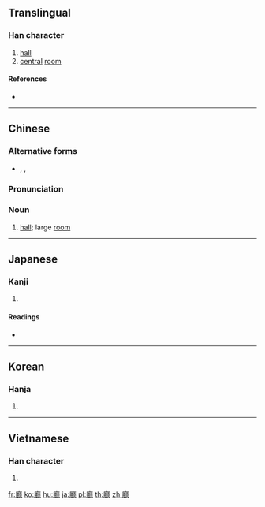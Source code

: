 {{character info/new}}
{{also|庁|厅|廰|㕔}}
==Translingual==
{{Han simplified forms|廳|庁|厅}}
===Han character===
{{Han char|rn=53|rad=广|as=22|sn=25|four=00231|canj=ISGP|ids=⿸广聽}}

# [[hall]]
# [[central]] [[room]]

====References====
* {{Han ref|kx=0352.240|dkj=09562|dj=0666.110|hdz=20909.090|uh=5EF3|ud=24307|bh=C655|bd=50773}}

----

==Chinese==
{{zh-forms|s=厅}}

===Alternative forms===
* {{zh-l|㕔}}, {{zh-l|廰}}, {{zh-l|庁}}

===Pronunciation===
{{zh-pron
|m=tīng
|c=ting1,teng1
|h=pfs=
|md=
|mn=qz,xm,zz:theng/thiaⁿ
|mn_note=theng - literary; thiaⁿ - vernacular
|w=
|mc=y
|oc=y
|cat=n
}}

===Noun===
{{zh-noun}}

# [[hall]]; large [[room]]
#: {{zh-x|舞廳|ballroom}}
#: {{zh-x|餐廳|dining hall; restaurant}}
#: {{zh-x|咖啡廳|cafe}}

----

==Japanese==

===Kanji===
{{ja-kanji|grade=|rs=广22|style=ky|shin=庁}}

# {{defn|lang=ja|sort=广22}}

====Readings====
* {{ja-readings|goon=[[ちょう]] (chō)|kanon=[[てい]] (tei)|kun=[[やくしょ]] (yakusho), [[いえ]] (ie)}}

----

==Korean==

===Hanja===
{{ko-hanja|hangeul=청|rv=cheong|mr=ch'ŏng|y=cheng}}

# {{defn|lang=ko|sort=广22}}

----

==Vietnamese==

===Han character===
{{vi-hantu|[[sảnh]], [[thinh]], [[thính]]|rs=广22}}

# {{defn|lang=vi|sort=广22}}

[[fr:廳]]
[[ko:廳]]
[[hu:廳]]
[[ja:廳]]
[[pl:廳]]
[[th:廳]]
[[zh:廳]]